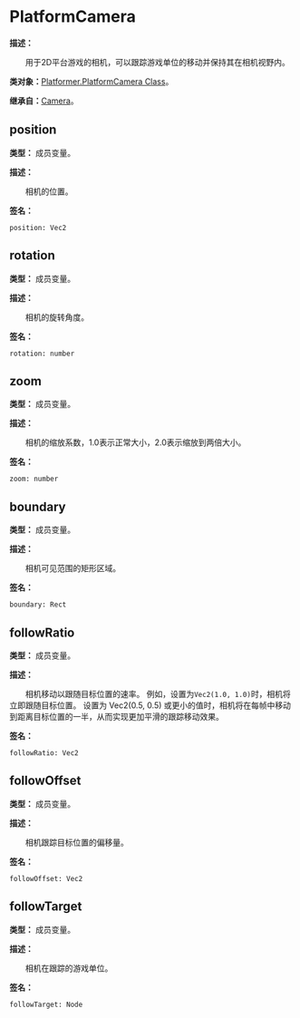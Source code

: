 # PlatformCamera

**描述：**

&emsp;&emsp;用于2D平台游戏的相机，可以跟踪游戏单位的移动并保持其在相机视野内。

**类对象：**[Platformer.PlatformCamera Class](/docs/api/Class%20Object/Platformer/PlatformCamera)。

**继承自：**[Camera](/docs/api/Class/Camera)。

## position

**类型：** 成员变量。

**描述：**

&emsp;&emsp;相机的位置。

**签名：**
```tl
position: Vec2
```

## rotation

**类型：** 成员变量。

**描述：**

&emsp;&emsp;相机的旋转角度。

**签名：**
```tl
rotation: number
```

## zoom

**类型：** 成员变量。

**描述：**

&emsp;&emsp;相机的缩放系数，1.0表示正常大小，2.0表示缩放到两倍大小。

**签名：**
```tl
zoom: number
```

## boundary

**类型：** 成员变量。

**描述：**

&emsp;&emsp;相机可见范围的矩形区域。

**签名：**
```tl
boundary: Rect
```

## followRatio

**类型：** 成员变量。

**描述：**

&emsp;&emsp;相机移动以跟随目标位置的速率。
例如，设置为`Vec2(1.0, 1.0)`时，相机将立即跟随目标位置。
设置为 Vec2(0.5, 0.5) 或更小的值时，相机将在每帧中移动到距离目标位置的一半，从而实现更加平滑的跟踪移动效果。

**签名：**
```tl
followRatio: Vec2
```

## followOffset

**类型：** 成员变量。

**描述：**

&emsp;&emsp;相机跟踪目标位置的偏移量。

**签名：**
```tl
followOffset: Vec2
```

## followTarget

**类型：** 成员变量。

**描述：**

&emsp;&emsp;相机在跟踪的游戏单位。

**签名：**
```tl
followTarget: Node
```